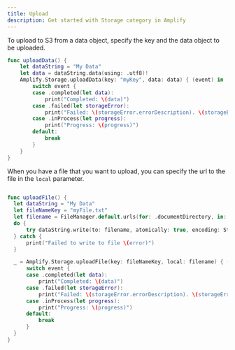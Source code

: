 ```yaml
---
title: Upload
description: Get started with Storage category in Amplify
---
```


To upload to S3 from a data object, specify the key and the data object to be uploaded.

```swift
func uploadData() {
    let dataString = "My Data"
    let data = dataString.data(using: .utf8)!
    Amplify.Storage.uploadData(key: "myKey", data: data) { (event) in
        switch event {
        case .completed(let data):
            print("Completed: \(data)")
        case .failed(let storageError):
            print("Failed: \(storageError.errorDescription). \(storageError.recoverySuggestion)")
        case .inProcess(let progress):
            print("Progress: \(progress)")
        default:
            break
        }
    }
}
```

When you have a file that you want to upload, you can specify the url to the file in the `local` parameter.

```swift

func uploadFile() {
  let dataString = "My Data"
  let fileNameKey = "myFile.txt"
  let filename = FileManager.default.urls(for: .documentDirectory, in: .userDomainMask)[0].appendingPathComponent(fileNameKey)
  do {
      try dataString.write(to: filename, atomically: true, encoding: String.Encoding.utf8)
  } catch {
      print("Failed to write to file \(error)")
  }

  _ = Amplify.Storage.uploadFile(key: fileNameKey, local: filename) { (event) in
      switch event {
      case .completed(let data):
          print("Completed: \(data)")
      case .failed(let storageError):
          print("Failed: \(storageError.errorDescription). \(storageError.recoverySuggestion)")
      case .inProcess(let progress):
          print("Progress: \(progress)")
      default:
          break
      }
  }
}
```